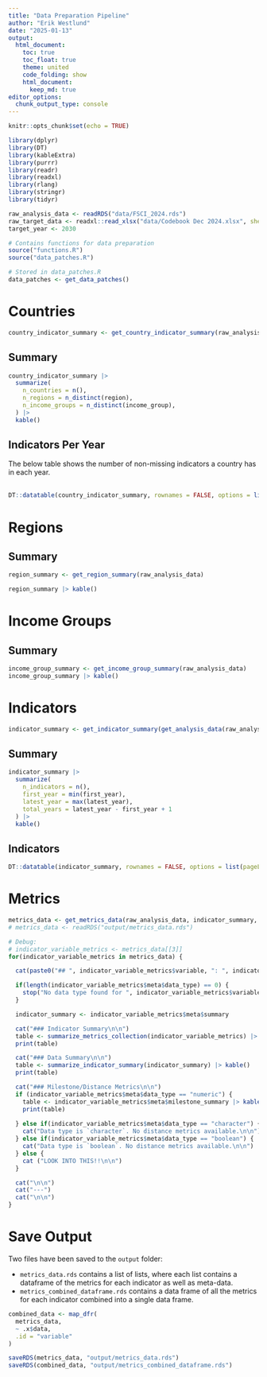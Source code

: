 ```yaml
---
title: "Data Preparation Pipeline"
author: "Erik Westlund"
date: "2025-01-13"
output:
  html_document:
    toc: true
    toc_float: true
    theme: united
    code_folding: show
    html_document:
      keep_md: true
editor_options: 
  chunk_output_type: console
---
```


```r
knitr::opts_chunk$set(echo = TRUE)

library(dplyr)
library(DT)
library(kableExtra)
library(purrr)
library(readr)
library(readxl)
library(rlang)
library(stringr)
library(tidyr)

```

```r

raw_analysis_data <- readRDS("data/FSCI_2024.rds")
raw_target_data <- readxl::read_xlsx("data/Codebook Dec 2024.xlsx", sheet = "Indicators and Target Value")
target_year <- 2030

# Contains functions for data preparation
source("functions.R")
source("data_patches.R")

# Stored in data_patches.R
data_patches <- get_data_patches()

```

# Countries

```r
country_indicator_summary <- get_country_indicator_summary(raw_analysis_data)
```

## Summary

```r
country_indicator_summary |> 
  summarize(
    n_countries = n(),
    n_regions = n_distinct(region),
    n_income_groups = n_distinct(income_group),
  ) |>
  kable()

```

## Indicators Per Year

The below table shows the number of non-missing indicators a country has in each year.
<br><br>
```r
DT::datatable(country_indicator_summary, rownames = FALSE, options = list(pageLength = 20, scrollX = TRUE))
```

# Regions

## Summary

```r
region_summary <- get_region_summary(raw_analysis_data)

region_summary |> kable()
```

# Income Groups

## Summary

```r
income_group_summary <- get_income_group_summary(raw_analysis_data)
income_group_summary |> kable()
```

# Indicators

```r

indicator_summary <- get_indicator_summary(get_analysis_data(raw_analysis_data))

```

## Summary

```r

indicator_summary |> 
  summarize(
    n_indicators = n(),
    first_year = min(first_year),
    latest_year = max(latest_year),
    total_years = latest_year - first_year + 1
  ) |>
  kable()

```

## Indicators 

```r

DT::datatable(indicator_summary, rownames = FALSE, options = list(pageLength = 60, scrollX = TRUE))

```

# Metrics

```r

metrics_data <- get_metrics_data(raw_analysis_data, indicator_summary, raw_target_data, target_year, data_patches)
# metrics_data <- readRDS("output/metrics_data.rds")

# Debug:
# indicator_variable_metrics <- metrics_data[[3]]
for(indicator_variable_metrics in metrics_data) {

  cat(paste0("## ", indicator_variable_metrics$variable, ": ", indicator_variable_metrics$short_label , "\n\n"))

  if(length(indicator_variable_metrics$meta$data_type) == 0) {
    stop("No data type found for ", indicator_variable_metrics$variable)
  }

  indicator_summary <- indicator_variable_metrics$meta$summary

  cat("### Indicator Summary\n\n")
  table <- summarize_metrics_collection(indicator_variable_metrics) |> kable()
  print(table)

  cat("### Data Summary\n\n")
  table <- summarize_indicator_summary(indicator_summary) |> kable()
  print(table)

  cat("### Milestone/Distance Metrics\n\n")
  if (indicator_variable_metrics$meta$data_type == "numeric") {
    table <- indicator_variable_metrics$meta$milestone_summary |> kable()
    print(table)
    
  } else if(indicator_variable_metrics$meta$data_type == "character") {
    cat("Data type is `character`. No distance metrics available.\n\n")
  } else if(indicator_variable_metrics$meta$data_type == "boolean") {
    cat("Data type is `boolean`. No distance metrics available.\n\n")
  } else {
    cat ("LOOK INTO THIS!!\n\n")
  }

  cat("\n\n")
  cat("---")
  cat("\n\n")
}

```

# Save Output

Two files have been saved to the `output` folder:

* `metrics_data.rds` contains a list of lists, where each list contains a dataframe of the metrics for each indicator as well as meta-data.
* `metrics_combined_dataframe.rds` contains a data frame of all the metrics for each indicator combined into a single data frame.

```r

combined_data <- map_dfr(
  metrics_data,
  ~ .x$data,
  .id = "variable"
)

saveRDS(metrics_data, "output/metrics_data.rds")
saveRDS(combined_data, "output/metrics_combined_dataframe.rds")

```
